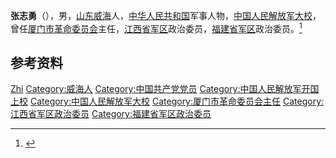 {{Otheruses|other=名为张志勇的其他人物|张志勇}}

'''张志勇'''（{{bd|1918年||2014年|9月12日|catIdx=Zhang}}），男，[[山东|山东]][[威海|威海]]人，[[中华人民共和国|中华人民共和国]]军事人物，[[中国人民解放军大校|中国人民解放军大校]]，曾任[[厦门市革命委员会|厦门市革命委员会]]主任，[[江西省军区|江西省军区]]政治委员，[[福建省军区|福建省军区]]政治委员。<ref>{{Cite web|title=97岁老政委张志勇魂归大海 曾在鼓浪屿浴血奋战|url=http://news.xmnn.cn/a/xmxw/201409/t20140916_4058304.htm|accessdate=2020-08-07|work=厦门网}}</ref>

== 参考资料 ==
{{reflist}}

{{中国人物小作品}}
{{厦门市市长}}

{{Authority control}}
{{DEFAULTSORT:Zhang张}}
[[Category:张姓|Zhi]]
[[Category:威海人|Category:威海人]]
[[Category:中国共产党党员|Category:中国共产党党员]]
[[Category:中国人民解放军开国上校|Category:中国人民解放军开国上校]]
[[Category:中国人民解放军大校|Category:中国人民解放军大校]]
[[Category:厦门市革命委员会主任|Category:厦门市革命委员会主任]]
[[Category:江西省军区政治委员|Category:江西省军区政治委员]]
[[Category:福建省军区政治委员|Category:福建省军区政治委员]]